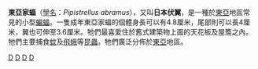 {{Speciesbox
| genus = Pipistrellus
| species = abramus
| image = Pipistrellus abramus.jpg
| authority = （[[Temminck|Temminck]], 1840）
}}

'''東亞家蝠'''（[[學名|學名]]：''Pipistrellus abramus''），又叫'''日本伏翼'''，是一種於[[東亞|東亞]]地區常見的小型[[蝙蝠|蝙蝠]]。一隻成年東亞家蝠的個體身長可以有4.8厘米，尾部則可以長4厘米，翼也可伸至3.6厘米。牠們最喜愛住於舊式建築物上面的天花板及屋簷之內。牠們主要捕食[[蚊|蚊]]及[[飛蛾|飛蛾]]等[[昆蟲|昆蟲]]。牠們廣泛分佈於[[東亞|東亞]]地區。

{{Taxonbar}}

[[Category:伏翼属|D]]
[[Category:中國哺乳動物|D]]
[[Category:日本哺乳動物|D]]
[[Category:台灣哺乳動物|D]]


{{Bat-stub}}